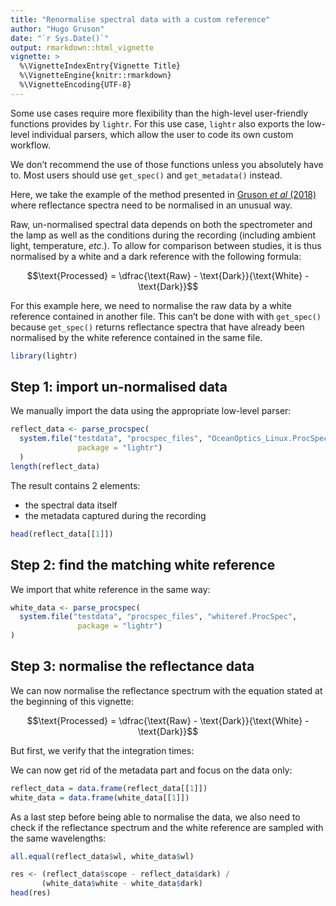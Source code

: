 ```yaml
---
title: "Renormalise spectral data with a custom reference"
author: "Hugo Gruson"
date: "`r Sys.Date()`"
output: rmarkdown::html_vignette
vignette: >
  %\VignetteIndexEntry{Vignette Title}
  %\VignetteEngine{knitr::rmarkdown}
  %\VignetteEncoding{UTF-8}
---
```


Some use cases require more flexibility than the high-level user-friendly
functions provides by `lightr`. For this use case, `lightr` also exports the
low-level individual parsers, which allow the user to code its own custom
workflow.

We don't recommend the use of those functions unless you absolutely have to.
Most users should use `get_spec()` and `get_metadata()` instead.

Here, we take the example of the method presented in 
[Gruson *et al* (2018)](https://doi.org/10.1098/rsfs.2018.0049) where 
reflectance spectra need to be normalised in an unusual way.

Raw, un-normalised spectral data depends on both the spectrometer and the lamp
as well as the conditions during the recording (including ambient light, 
temperature, *etc*.). To allow for comparison between studies, it is thus 
normalised  by a white and a dark reference with the following formula:

$$\text{Processed} = \dfrac{\text{Raw} - \text{Dark}}{\text{White} - \text{Dark}}$$

For this example here, we need to normalise the raw data by a white reference
contained in another file. This can't be done with with `get_spec()` because
`get_spec()` returns reflectance spectra that have already been normalised by
the white reference contained in the same file.

```r
library(lightr)
```

## Step 1: import un-normalised data

We manually import the data using the appropriate low-level parser:

```r
reflect_data <- parse_procspec(
  system.file("testdata", "procspec_files", "OceanOptics_Linux.ProcSpec",
               package = "lightr")
  )
length(reflect_data)
```

The result contains 2 elements:

  * the spectral data itself
  * the metadata captured during the recording
  
```r
head(reflect_data[[1]])
```

## Step 2: find the matching white reference

We import that white reference in the same way:

```r
white_data <- parse_procspec(
  system.file("testdata", "procspec_files", "whiteref.ProcSpec",
               package = "lightr")
)
```

## Step 3: normalise the reflectance data

We can now normalise the reflectance spectrum with the equation stated at the
beginning of this vignette:

$$\text{Processed} = \dfrac{\text{Raw} - \text{Dark}}{\text{White} - \text{Dark}}$$

But first, we verify that the integration times:

We can now get rid of the metadata part and focus on the data only:

```r
reflect_data = data.frame(reflect_data[[1]])
white_data = data.frame(white_data[[1]])
```

As a last step before being able to normalise the data, we also need to check
if the reflectance spectrum and the white reference are sampled with the same
wavelengths:

```r
all.equal(reflect_data$wl, white_data$wl)
```

```r
res <- (reflect_data$scope - reflect_data$dark) / 
       (white_data$white - white_data$dark)
head(res)
```
